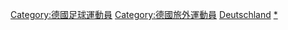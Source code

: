 [[Category:德國足球運動員|Category:德國足球運動員]]
[[Category:德國旅外運動員|Category:德國旅外運動員]]
[[Category:各國旅外足球運動員|Deutschland]]
[[Category:在外國的德國人|*]]